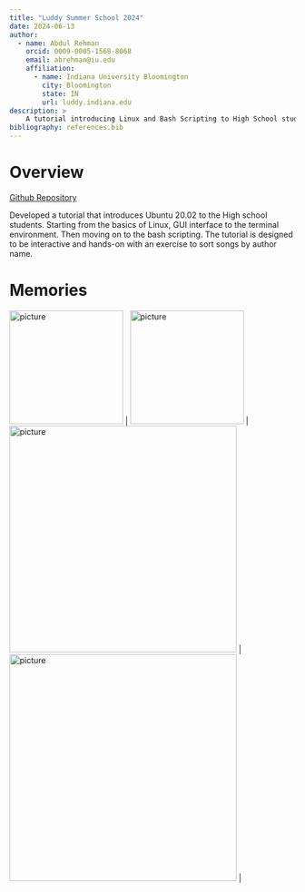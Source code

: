 ```yaml
---
title: "Luddy Summer School 2024"
date: 2024-06-13
author:
  - name: Abdul Rehman 
    orcid: 0009-0005-1568-8068 
    email: abrehman@iu.edu 
    affiliation:
      - name: Indiana University Bloomington 
        city: Bloomington 
        state: IN 
        url: luddy.indiana.edu 
description: >
    A tutorial introducing Linux and Bash Scripting to High School students. 
bibliography: references.bib
---
```


# Overview 

[Github Repository](https://github.com/abrehman94/Linux-Scripting-Tutorial)

Developed a tutorial that introduces Ubuntu 20.02 to the High school 
students. Starting from the basics of Linux, GUI interface to the 
terminal environment. Then moving on to the bash scripting. 
The tutorial is designed to be interactive and hands-on with an 
exercise to sort songs by author name.

# Memories 

| <img width="200" alt="picture" src="./artifacts/p1.jpg"> | <img width="200" alt="picture" src="./artifacts/p4.jpg"> |
| <img width="400" alt="picture" src="./artifacts/p3.jpg"> | 
| <img width="400" alt="picture" src="./artifacts/p2.jpg"> |



